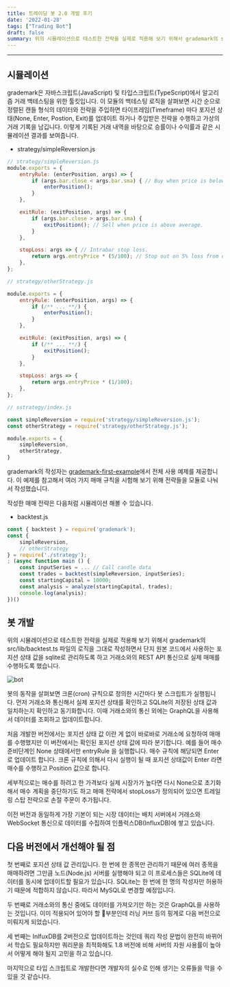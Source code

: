 ```yaml
---
title: 트레이딩 봇 2.0 개발 후기
date: '2022-01-28'
tags: ["Trading Bot"]
draft: false
summary: 위의 시뮬레이션으로 테스트한 전략을 실제로 적용해 보기 위해서 grademark의 src/lib/backtest.ts 파일의 로직을 그대로 작성하면서 단지 원본 코드에서 사용하는 포지션 상태 값을 sqlite로 관리하도록 하고 거래소와의 REST API 통신으로 실제 매매를 수행하도록 했습니다.
---
```


<TOCInline toc={props.toc} exclude="Overview" toHeading={2,3} asDisclosure/>

---

## 시뮬레이션

grademark은 자바스크립트(JavaScript) 및 타입스크립트(TypeScript)에서 알고리즘 거래 백테스팅을 위한 툴킷입니다.
이 모듈의 백테스팅 로직을 살펴보면 시간 순으로 정렬된 캔들 형식의 데이터와 전략을 주입하면 타이프레임(Timeframe) 마다
포지션 상태(None, Enter, Postion, Exit)를 업데이트 하거나 주입받은 전략을 수행하고 가상의 거래 기록을 남깁니다.
이렇게 기록된 거래 내역을 바탕으로 승률이나 수익률과 같은 시뮬레이션 결과를 보여줍니다.

* strategy/simpleReversion.js

```js
// strategy/simpleReversion.js
module.exports = {
    entryRule: (enterPosition, args) => {
        if (args.bar.close < args.bar.sma) { // Buy when price is below average.
            enterPosition();
        }
    },

    exitRule: (exitPosition, args) => {
        if (args.bar.close > args.bar.sma) {
            exitPosition(); // Sell when price is above average.
        }
    },

    stopLoss: args => { // Intrabar stop loss.
        return args.entryPrice * (5/100); // Stop out on 5% loss from entry price.
    },
};

// strategy/otherStrategy.js

module.exports = {
    entryRule: (enterPosition, args) => {
        if (/** ... **/) {
            enterPosition();
        }
    },

    exitRule: (exitPosition, args) => {
        if (/** ... **/) {
            exitPosition();
        }
    },

    stopLoss: args => {
        return args.entryPrice * (1/100);
    },
};

// sstrategy/index.js

const simpleReversion = require('strategy/simpleReversion.js');
const otherStrategy = require('strategy/otherStrategy.js');

module.exports = {
    simpleReversion,
    otherStrategy,
}
```

grademark의 작성자는 [grademark-first-example](https://github.com/grademark/grademark-first-example)에서 전체 사용 예제를 제공합니다. 이 예제를 참고해서 여러 가지 매매 규칙을 시험해 보기 위해 전략들을 모듈로 나눠서 작성했습니다.

작성한 매매 전략은 다음처럼 시뮬레이션 해볼 수 있습니다.

* backtest.js

```js
const { backtest } = require('grademark');
const {
    simpleReversion,
    // otherStrategy
} = require('./strategy');
; (async function main () {
    const inputSeries = ... // Call candle data
    const trades = backtest(simpleReversion, inputSeries);
    const startingCapital = 10000;
    const analysis = analyze(startingCapital, trades);
    console.log(analysis);
})()
```

## 봇 개발

위의 시뮬레이션으로 테스트한 전략을 실제로 적용해 보기 위해서 grademark의 src/lib/backtest.ts 파일의 로직을 그대로 작성하면서 단지 원본 코드에서 사용하는 포지션 상태 값을 sqlite로 관리하도록 하고 거래소와의 REST API 통신으로 실제 매매를 수행하도록 했습니다.

![bot](/static/images/posts/2022/01/28/bot2.png)

봇의 동작을 살펴보면 크론(cron) 규칙으로 정의한 시간마다 봇 스크립트가 실행됩니다. 먼저 거래소와 통신해서 실제 포지션 상태를 확인하고 SQLite의 저장된 상태 값과 일치하는지 확인하고 동기화합니다. 이때 거래소와의 통신 외에는 GraphQL을 사용해서 데이터를 조회하고 업데이트합니다.

처음 개발한 버전에서는 포지션 상태 값 이란 게 없이 바로바로 거래소에 요청하여 매매를 수행했지만 이 버전에서는 확인된 포지션 상태 값에 따라 분기합니다. 예를 들어 매수 준비단계인 None 상태에서만 entryRule 을 실행합니다. 매수 규칙에 해당되면 Enter로 업데이트 합니다. 크론 규칙에 의해서 다시 실행이 될 때 포지션 상태값이 Enter 라면 매수를 수행하고 Position 값으로 합니다.

세부적으로는 매수를 하려고 한 가격보다 실제 시장가가 높다면 다시 None으로 초기화해서 매수 계획을 중단하기도 하고 매매 전략에서 stopLoss가 정의되어 있으면 트레일링 스탑 전략으로 손절 주문이 추가됩니다.

이전 버전과 동일하게 가장 기본이 되는 시장 데이터는 배치 서버에서 거래소와 WebSocket 통신으로 데이터를 수집하여 인플럭스DB(InfluxDB)에 쌓고 있습니다.

## 다음 버전에서 개선해야 될 점

첫 번째로 포지션 상태 값 관리입니다. 한 번에 한 종목만 관리하기 때문에 여러 종목을 매매하려면 그만큼 노드(Node.js) 서버를 실행해야 되고 이 프로세스들은 SQLite에 데이터를 동시에 업데이트할 필요가 있습니다. SQLite는 한 번에 한 명의 작성자만 허용하기 때문에 적합하지 않습니다. 따라서 MySQL로 변경할 예정입니다.

두 번째로 거래소와의 통신 중에도 데이터를 가져오기만 하는 것은 GraphQL을 사용하는 것입니다. 이미 적용되어 있어야 할 부분인데 러닝 커브 등의 핑계로 다음 버전으로 미뤄지게 되었습니다.

세 번째는 InlfuxDB를 2버전으로 업데이트하는 것인데 쿼리 작성 문법이 완전히 바뀌어서 학습도 필요하지만 쿼리문을 최적화해도 1.8 버전에 비해 서버의 자원 사용률이 높아서 어떻게 해야 될지 고민을 하고 있습니다.

마지막으로 타입 스크립트로 개발한다면 개발자의 실수로 인해 생기는 오류들을 막을 수 있을 것 같습니다.
